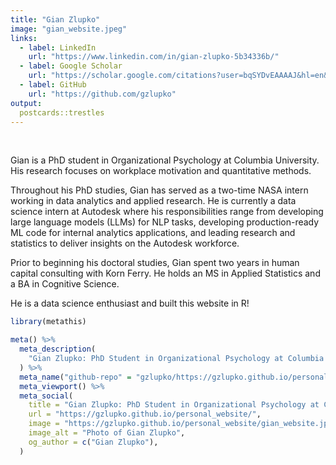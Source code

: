 ```yaml
---
title: "Gian Zlupko"
image: "gian_website.jpeg"
links:
  - label: LinkedIn
    url: "https://www.linkedin.com/in/gian-zlupko-5b34336b/"
  - label: Google Scholar
    url: "https://scholar.google.com/citations?user=bqSYDvEAAAAJ&hl=en&oi=ao"
  - label: GitHub
    url: "https://github.com/gzlupko"
output:
  postcards::trestles
---
```


<br>


Gian is a PhD student in Organizational Psychology at Columbia University. His research focuses on workplace motivation and quantitative methods. 

Throughout his PhD studies, Gian has served as a two-time NASA intern working in data analytics and applied research. He is currently a data science intern at Autodesk where his responsibilities range from developing large language models (LLMs) for NLP tasks, developing production-ready ML code for internal analytics applications, and leading research and statistics to deliver insights on the Autodesk workforce. 

Prior to beginning his doctoral studies, Gian spent two years in human capital consulting with Korn Ferry. He holds an MS in Applied Statistics and a BA in Cognitive Science. 

He is a data science enthusiast and built this website in R!



```r
library(metathis)

meta() %>%
  meta_description(
    "Gian Zlupko: PhD Student in Organizational Psychology at Columbia University | Data Analytics and R Enthusiast"
  ) %>% 
  meta_name("github-repo" = "gzlupko/https://gzlupko.github.io/personal_website/") %>% 
  meta_viewport() %>% 
  meta_social(
    title = "Gian Zlupko: PhD Student in Organizational Psychology at Columbia University | Data Analytics and R Enthusiast",
    url = "https://gzlupko.github.io/personal_website/",
    image = "https://gzlupko.github.io/personal_website/gian_website.jpeg",
    image_alt = "Photo of Gian Zlupko",
    og_author = c("Gian Zlupko"),
  )
```